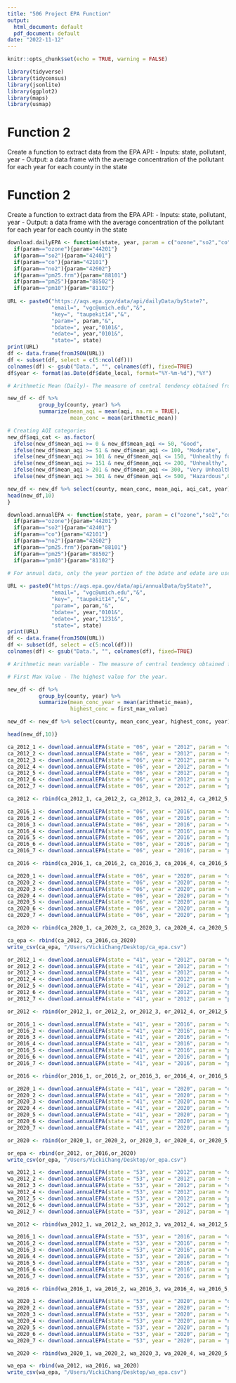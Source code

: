 ```yaml
---
title: "506 Project EPA Function"
output:
  html_document: default
  pdf_document: default
date: "2022-11-12"
---
```


```r
knitr::opts_chunk$set(echo = TRUE, warning = FALSE)
```

```r
library(tidyverse)
library(tidycensus)
library(jsonlite)
library(ggplot2) 
library(maps)
library(usmap)
```

# Function 2

Create a function to extract data from the EPA API:
- Inputs: state, pollutant, year
- Output: a data frame with the average concentration of the pollutant for each year for each county in the state 

# Function 2

Create a function to extract data from the EPA API:
- Inputs: state, pollutant, year
- Output: a data frame with the average concentration of the pollutant for each year for each county in the state 

```r
download.dailyEPA <- function(state, year, param = c("ozone","so2","co","no2","pm25.frm","pm25","pm10")){
  if(param=="ozone"){param="44201"}
  if(param=="so2"){param="42401"}
  if(param=="co"){param="42101"}
  if(param=="no2"){param="42602"}
  if(param=="pm25.frm"){param="88101"}
  if(param=="pm25"){param="88502"}
  if(param=="pm10"){param="81102"}
  
URL <- paste0("https://aqs.epa.gov/data/api/dailyData/byState?",
              "email=", "vgc@umich.edu","&",
              "key=", "taupekit14","&", 
              "param=", param,"&", 
              "bdate=", year,"0101&",
              "edate=", year,"0101&",
              "state=", state)
print(URL)
df <- data.frame(fromJSON(URL))
df <- subset(df, select = c(5:ncol(df)))
colnames(df) <- gsub("Data.", "", colnames(df), fixed=TRUE)
df$year <- format(as.Date(df$date_local, format="%Y-%m-%d"),"%Y")

# Arithmetic Mean (Daily)- The measure of central tendency obtained from the sum of the observed pollutant data values in the daily data set divided by the number of values that comprise the sum for the daily data set. 

new_df <- df %>% 
          group_by(county, year) %>% 
          summarize(mean_aqi = mean(aqi, na.rm = TRUE),
                    mean_conc = mean(arithmetic_mean))

# Creating AQI categories
new_df$aqi_cat <- as.factor(
  ifelse(new_df$mean_aqi >= 0 & new_df$mean_aqi <= 50, "Good",
  ifelse(new_df$mean_aqi >= 51 & new_df$mean_aqi <= 100, "Moderate", 
  ifelse(new_df$mean_aqi >= 101 & new_df$mean_aqi <= 150, "Unhealthy for Sensitive Groups", 
  ifelse(new_df$mean_aqi >= 151 & new_df$mean_aqi <= 200, "Unhealthy", 
  ifelse(new_df$mean_aqi > 201 & new_df$mean_aqi <= 300, "Very Unhealthy", 
  ifelse(new_df$mean_aqi >= 301 & new_df$mean_aqi <= 500, "Hazardous",0)))))))

new_df <- new_df %>% select(county, mean_conc, mean_aqi, aqi_cat, year)
head(new_df,10)
}
```

```r
download.annualEPA <- function(state, year, param = c("ozone","so2","co","no2","pm25.frm","pm25","pm10")){
  if(param=="ozone"){param="44201"}
  if(param=="so2"){param="42401"}
  if(param=="co"){param="42101"}
  if(param=="no2"){param="42602"}
  if(param=="pm25.frm"){param="88101"}
  if(param=="pm25"){param="88502"}
  if(param=="pm10"){param="81102"}

# For annual data, only the year portion of the bdate and edate are used and only whole years of data are returned. For example, bdate = 20171231 and edate = 20180101 will return full data for 2017 and 2018
  
URL <- paste0("https://aqs.epa.gov/data/api/annualData/byState?",
              "email=", "vgc@umich.edu","&",
              "key=", "taupekit14","&", 
              "param=", param,"&", 
              "bdate=", year,"0101&",
              "edate=", year,"1231&",
              "state=", state)
print(URL)
df <- data.frame(fromJSON(URL))
df <- subset(df, select = c(5:ncol(df)))
colnames(df) <- gsub("Data.", "", colnames(df), fixed=TRUE)

# Arithmetic mean variable - The measure of central tendency obtained from the sum of the observed pollutant data values in the yearly data set divided by the number of values that comprise the sum for the yearly data set.

# First Max Value - The highest value for the year.

new_df <- df %>% 
          group_by(county, year) %>% 
          summarize(mean_conc_year = mean(arithmetic_mean),
                    highest_conc = first_max_value)

new_df <- new_df %>% select(county, mean_conc_year, highest_conc, year)

head(new_df,10)}
```

```r
ca_2012_1 <- download.annualEPA(state = "06", year = "2012", param = "ozone")
ca_2012_2 <- download.annualEPA(state = "06", year = "2012", param = "so2")
ca_2012_3 <- download.annualEPA(state = "06", year = "2012", param = "co")
ca_2012_4 <- download.annualEPA(state = "06", year = "2012", param = "no2")
ca_2012_5 <- download.annualEPA(state = "06", year = "2012", param = "pm25.frm")
ca_2012_6 <- download.annualEPA(state = "06", year = "2012", param = "pm25")
ca_2012_7 <- download.annualEPA(state = "06", year = "2012", param = "pm10")

ca_2012 <- rbind(ca_2012_1, ca_2012_2, ca_2012_3, ca_2012_4, ca_2012_5, ca_2012_6, ca_2012_7)

ca_2016_1 <- download.annualEPA(state = "06", year = "2016", param = "ozone")
ca_2016_2 <- download.annualEPA(state = "06", year = "2016", param = "so2")
ca_2016_3 <- download.annualEPA(state = "06", year = "2016", param = "co")
ca_2016_4 <- download.annualEPA(state = "06", year = "2016", param = "no2")
ca_2016_5 <- download.annualEPA(state = "06", year = "2016", param = "pm25.frm")
ca_2016_6 <- download.annualEPA(state = "06", year = "2016", param = "pm25")
ca_2016_7 <- download.annualEPA(state = "06", year = "2016", param = "pm10")

ca_2016 <- rbind(ca_2016_1, ca_2016_2, ca_2016_3, ca_2016_4, ca_2016_5, ca_2016_6, ca_2016_7)

ca_2020_1 <- download.annualEPA(state = "06", year = "2020", param = "ozone")
ca_2020_2 <- download.annualEPA(state = "06", year = "2020", param = "so2")
ca_2020_3 <- download.annualEPA(state = "06", year = "2020", param = "co")
ca_2020_4 <- download.annualEPA(state = "06", year = "2020", param = "no2")
ca_2020_5 <- download.annualEPA(state = "06", year = "2020", param = "pm25.frm")
ca_2020_6 <- download.annualEPA(state = "06", year = "2020", param = "pm25")
ca_2020_7 <- download.annualEPA(state = "06", year = "2020", param = "pm10")

ca_2020 <- rbind(ca_2020_1, ca_2020_2, ca_2020_3, ca_2020_4, ca_2020_5, ca_2020_6, ca_2020_7)

ca_epa <- rbind(ca_2012, ca_2016,ca_2020)
write_csv(ca_epa, "/Users/VickiChang/Desktop/ca_epa.csv")
```


```r
or_2012_1 <- download.annualEPA(state = "41", year = "2012", param = "ozone")
or_2012_2 <- download.annualEPA(state = "41", year = "2012", param = "so2")
or_2012_3 <- download.annualEPA(state = "41", year = "2012", param = "co")
or_2012_4 <- download.annualEPA(state = "41", year = "2012", param = "no2")
or_2012_5 <- download.annualEPA(state = "41", year = "2012", param = "pm25.frm")
or_2012_6 <- download.annualEPA(state = "41", year = "2012", param = "pm25")
or_2012_7 <- download.annualEPA(state = "41", year = "2012", param = "pm10")

or_2012 <- rbind(or_2012_1, or_2012_2, or_2012_3, or_2012_4, or_2012_5, or_2012_6, or_2012_7)

or_2016_1 <- download.annualEPA(state = "41", year = "2016", param = "ozone")
or_2016_2 <- download.annualEPA(state = "41", year = "2016", param = "so2")
or_2016_3 <- download.annualEPA(state = "41", year = "2016", param = "co")
or_2016_4 <- download.annualEPA(state = "41", year = "2016", param = "no2")
or_2016_5 <- download.annualEPA(state = "41", year = "2016", param = "pm25.frm")
or_2016_6 <- download.annualEPA(state = "41", year = "2016", param = "pm25")
or_2016_7 <- download.annualEPA(state = "41", year = "2016", param = "pm10")

or_2016 <- rbind(or_2016_1, or_2016_2, or_2016_3, or_2016_4, or_2016_5, or_2016_6, or_2016_7)

or_2020_1 <- download.annualEPA(state = "41", year = "2020", param = "ozone")
or_2020_2 <- download.annualEPA(state = "41", year = "2020", param = "so2")
or_2020_3 <- download.annualEPA(state = "41", year = "2020", param = "co")
or_2020_4 <- download.annualEPA(state = "41", year = "2020", param = "no2")
or_2020_5 <- download.annualEPA(state = "41", year = "2020", param = "pm25.frm")
or_2020_6 <- download.annualEPA(state = "41", year = "2020", param = "pm25")
or_2020_7 <- download.annualEPA(state = "41", year = "2020", param = "pm10")

or_2020 <- rbind(or_2020_1, or_2020_2, or_2020_3, or_2020_4, or_2020_5, or_2020_6, or_2020_7)

or_epa <- rbind(or_2012, or_2016,or_2020)
write_csv(or_epa, "/Users/VickiChang/Desktop/or_epa.csv")
```

```r
wa_2012_1 <- download.annualEPA(state = "53", year = "2012", param = "ozone")
wa_2012_2 <- download.annualEPA(state = "53", year = "2012", param = "so2")
wa_2012_3 <- download.annualEPA(state = "53", year = "2012", param = "co")
wa_2012_4 <- download.annualEPA(state = "53", year = "2012", param = "no2")
wa_2012_5 <- download.annualEPA(state = "53", year = "2012", param = "pm25.frm")
wa_2012_6 <- download.annualEPA(state = "53", year = "2012", param = "pm25")
wa_2012_7 <- download.annualEPA(state = "53", year = "2012", param = "pm10")

wa_2012 <- rbind(wa_2012_1, wa_2012_2, wa_2012_3, wa_2012_4, wa_2012_5, wa_2012_6, wa_2012_7)

wa_2016_1 <- download.annualEPA(state = "53", year = "2016", param = "ozone")
wa_2016_2 <- download.annualEPA(state = "53", year = "2016", param = "so2")
wa_2016_3 <- download.annualEPA(state = "53", year = "2016", param = "co")
wa_2016_4 <- download.annualEPA(state = "53", year = "2016", param = "no2")
wa_2016_5 <- download.annualEPA(state = "53", year = "2016", param = "pm25.frm")
wa_2016_6 <- download.annualEPA(state = "53", year = "2016", param = "pm25")
wa_2016_7 <- download.annualEPA(state = "53", year = "2016", param = "pm10")

wa_2016 <- rbind(wa_2016_1, wa_2016_2, wa_2016_3, wa_2016_4, wa_2016_5, wa_2016_6, wa_2016_7)

wa_2020_1 <- download.annualEPA(state = "53", year = "2020", param = "ozone")
wa_2020_2 <- download.annualEPA(state = "53", year = "2020", param = "so2")
wa_2020_3 <- download.annualEPA(state = "53", year = "2020", param = "co")
wa_2020_4 <- download.annualEPA(state = "53", year = "2020", param = "no2")
wa_2020_5 <- download.annualEPA(state = "53", year = "2020", param = "pm25.frm")
wa_2020_6 <- download.annualEPA(state = "53", year = "2020", param = "pm25")
wa_2020_7 <- download.annualEPA(state = "53", year = "2020", param = "pm10")

wa_2020 <- rbind(wa_2020_1, wa_2020_2, wa_2020_3, wa_2020_4, wa_2020_5, wa_2020_6, wa_2020_7)

wa_epa <- rbind(wa_2012, wa_2016, wa_2020)
write_csv(wa_epa, "/Users/VickiChang/Desktop/wa_epa.csv")
```
